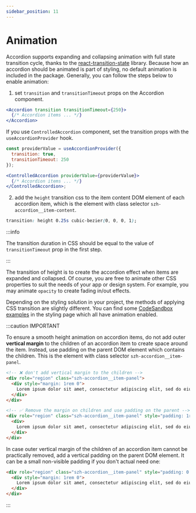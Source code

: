 ```yaml
---
sidebar_position: 11
---
```



# Animation

Accordion supports expanding and collapsing animation with full state transition cycle,
thanks to the [react-transition-state](https://github.com/szhsin/react-transition-state)
library. Because how an accordion should be animated is part of styling, no default
animation is included in the package. Generally, you can follow the steps below to enable
animation:

1. set `transition` and `transitionTimeout` props on the Accordion component.

```jsx
<Accordion transition transitionTimeout={250}>
  {/* Accordion items ... */}
</Accordion>
```

If you use `ControlledAccordion` component, set the transition props with the
`useAccordionProvider` hook.

```jsx
const providerValue = useAccordionProvider({
  transition: true,
  transitionTimeout: 250
});

<ControlledAccordion providerValue={providerValue}>
  {/* Accordion items ... */}
</ControlledAccordion>;
```

2. add the `height` transition css to the item content DOM element of each accordion item,
   which is the element with class selector `szh-accordion__item-content`.

```css
transition: height 0.25s cubic-bezier(0, 0, 0, 1);
```

:::info

The transition duration in CSS should be equal to the value of `transitionTimeout` prop in
the first step.

:::

The transition of height is to create the accordion effect when items are expanded and
collapsed. Of course, you are free to animate other CSS properties to suit the needs of
your app or design system. For example, you may animate `opacity` to create fading in/out
effects.

Depending on the styling solution in your project, the methods of applying CSS transition
are slightly different. You can find some [CodeSandbox examples](styling#examples) in the
styling page which all have animation enabled.

:::caution IMPORTANT

To ensure a smooth height animation on accordion items, do not add outer **vertical
margin** to the children of an accordion item to create space around the item. Instead,
use padding on the parent DOM element which contains the children. This is the element
with class selector `szh-accordion__item-panel`.

```html
<!-- ❌ don't add vertical margin to the children -->
<div role="region" class="szh-accordion__item-panel">
  <div style="margin: 1rem 0">
    Lorem ipsum dolor sit amet, consectetur adipiscing elit, sed do eiusmod tempor...
  </div>
</div>
```

```html
<!-- ✅ Remove the margin on children and use padding on the parent -->
<div role="region" class="szh-accordion__item-panel" style="padding: 1rem 0">
  <div>
    Lorem ipsum dolor sit amet, consectetur adipiscing elit, sed do eiusmod tempor...
  </div>
</div>
```

In case outer vertical margin of the children of an accordion item cannot be practically
removed, add a vertical padding on the parent DOM element. It can be a small non-visible
padding if you don't actual need one:

```html
<div role="region" class="szh-accordion__item-panel" style="padding: 0.1px 0">
  <div style="margin: 1rem 0">
    Lorem ipsum dolor sit amet, consectetur adipiscing elit, sed do eiusmod tempor...
  </div>
</div>
```

:::
